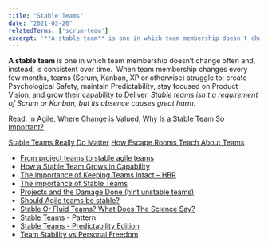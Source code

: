 ```yaml
---
title: "Stable Teams"
date: "2021-03-26"
relatedTerms: ['scrum-team']
excerpt: '**A stable team** is one in which team membership doesn’t change often and, instead, is'
---
```


**A stable team** is one in which team membership doesn’t change often and, instead, is consistent over time.  When team membership changes every few months, teams (Scrum, Kanban, XP or otherwise) struggle to: create Psychological Safety, maintain Predictability, stay focused on Product Vision, and grow their capability to Deliver. _Stable teams isn't a requirement of Scrum or Kanban, but its absence causes great harm._

Read: [In Agile, Where Change is Valued, Why Is a Stable Team So Important?](/blog/in-agile-where-change-is-valued-why-is-a-stable-team-so-important)

[Stable Teams Really Do Matter]((/blog/stable-teams-really-do-matter))
[How Escape Rooms Teach About Teams](/blog/how-escape-rooms-teach-about-teams)

<HighlightBox heading="Resource Links" variant="resourceLinks">

- [From project teams to stable agile teams](https://medium.com/organize-agile/from-project-teams-to-stable-agile-teams-5934c271a8fc)
- [How a Stable Team Grows in Capability](https://coachlankford.com/2018/08/11/stable-team-capability-growth/)
- [The Importance of Keeping Teams Intact – HBR](https://hbr.org/2013/12/the-hidden-benefits-of-keeping-teams-intact)
- [The importance of Stable Teams](https://agilenorway.wordpress.com/2014/09/29/the-importance-of-stable-teams/)
- [Projects and the Damage Done (hint unstable teams)](https://www.infoq.com/articles/kelly-beyond-projects/)
- [Should Agile teams be stable?](https://allthingsagile.co/post/should-agile-teams-be-stable/)
- [Stable Or Fluid Teams? What Does The Science Say?](https://medium.com/the-liberators/in-depth-stable-or-fluid-teams-what-does-the-science-say-95833b0b91a2)
- [Stable Teams](https://sites.google.com/a/scrumplop.org/published-patterns/product-organization-pattern-language/development-team/stable-teams) - Pattern
- [Stable Teams - Predictability Edition](https://www.leadingagile.com/2016/12/stable-teams-predictability-edition/)
- [Team Stability vs Personal Freedom](https://amateurcoach.blog/2018/05/25/team-stability-vs-personal-freedom/)

</HighlightBox>
